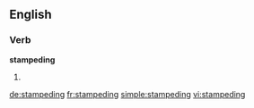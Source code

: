 ==English==

===Verb===
'''stampeding'''

# {{present participle of|stampede}}

[[de:stampeding]]
[[fr:stampeding]]
[[simple:stampeding]]
[[vi:stampeding]]